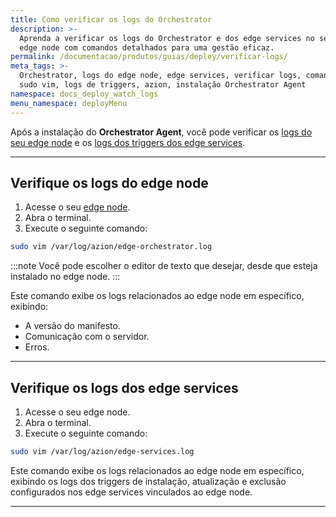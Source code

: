 ```yaml
---
title: Como verificar os logs do Orchestrator
description: >-
  Aprenda a verificar os logs do Orchestrator e dos edge services no seu
  edge node com comandos detalhados para uma gestão eficaz.
permalink: /documentacao/produtos/guias/deploy/verificar-logs/
meta_tags: >-
  Orchestrator, logs do edge node, edge services, verificar logs, comando
  sudo vim, logs de triggers, azion, instalação Orchestrator Agent
namespace: docs_deploy_watch_logs
menu_namespace: deployMenu
---
```



Após a instalação do **Orchestrator Agent**, você pode verificar os [logs do seu edge node](#verifique-os-logs-do-edge-node) e os [logs dos triggers dos edge services](#verifique-os-logs-dos-edge-services).

--- 

## Verifique os logs do edge node

1. Acesse o seu [edge node](/pt-br/documentacao/produtos/guias/deploy/instalar-orchestrator-agent/).
2. Abra o terminal. 
3. Execute o seguinte comando: 

```bash
sudo vim /var/log/azion/edge-orchestrator.log 
```

:::note 
Você pode escolher o editor de texto que desejar, desde que esteja instalado no edge node.
:::

Este comando exibe os logs relacionados ao edge node em específico, exibindo:

- A versão do manifesto. 
- Comunicação com o servidor. 
- Erros.

--- 

## Verifique os logs dos edge services

1. Acesse o seu edge node.
2. Abra o terminal. 
3. Execute o seguinte comando:  

```bash
sudo vim /var/log/azion/edge-services.log 
```

Este comando exibe os logs relacionados ao edge node em específico, exibindo os logs dos triggers de instalação, atualização e exclusão configurados nos edge services vinculados ao edge node.


---

